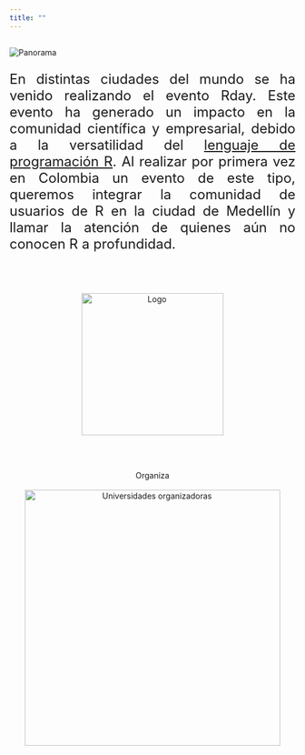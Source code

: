 ```yaml
---
title: ""
---
```


<h2> </h2>

<img src="imagenes/medellin_esp.png" alt="Panorama">

<font size="5">
<p align="justify">En distintas ciudades del mundo se ha venido realizando el evento Rday. Este evento ha generado un impacto en la comunidad científica y empresarial, debido a la versatilidad del [lenguaje de programación R](https://cran.r-project.org/). Al realizar por primera vez en Colombia un evento de este tipo, queremos integrar la comunidad de usuarios de R en la ciudad de Medellín y llamar la atención de quienes aún no conocen R a profundidad.</p>
</font>

<br/>
<br/>

<center>
<img src="imagenes/logo.png" alt="Logo" width="250" height="250">
</center>

<br/>
<br/>

<center>
Organiza
<br/>
<br/>
<img src="imagenes/auxiliar.png" alt="Universidades organizadoras" width="450" height="450">
</center>

